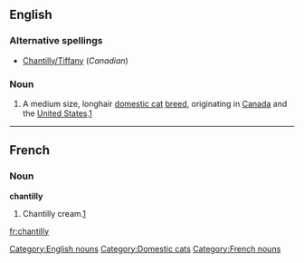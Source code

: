 ==English==

===Alternative spellings===
* [[Chantilly/Tiffany]] (''Canadian'')

===Noun===
{{en-noun|sg=[[Chantilly]]}}

# A medium size, longhair [[domestic cat]] [[breed]], originating in [[Canada]] and the [[United States]].[[w:Chantilly-Tiffany cat|1]]

[[Category:English nouns]]

----

==French==

===Noun===
'''chantilly''' {{f}}

# Chantilly cream.[[w:Chantilly cream|1]]

[[Category:Domestic cats]]
[[Category:French nouns]]

[[fr:chantilly]]